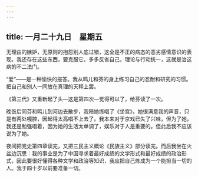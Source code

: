 ```yaml
---
---
---
```

title: 一月二十九日　星期五
---




无理由的嫉妒，无原则的抱怨别人底过错，这全是不正的病态的恶劣感情意识的表现。我还存在这些东西，要克服它。多多反省自己，理论与行动统一，这就是治这病的不二法门。

“爱”——是一种愉快的报答。我从鸣儿和芬的身上练习自己的忍耐和研究的习惯。把自己和别人一同放在真理的天秤上罢。

《第三代》又重新起了头―这是第四次―觉得可以了，给芬读了一次。

晚饭后同芬和鸣儿到河边去散步，我陪她练唱了《坐宫》，她很满意我的声音，只是有两处嘎腔，因起得太高唱不上去了。我本来对于京戏已失了兴味，但为了她，我还是勉强唱着，因为她的生活太单调了，娱乐对于人是重要的。但此后我不应该说为了她。

夜间把党史第四章读完，又把三民主义概论《民族主义》部分读完。而后我坐在火盆边沉思：我的事业是为了中国寻求着最好成绩的文学形式和最好成绩的政治形式，因此要很好懂得各种文学和政治等知识，我应把自己炼成为一个能担当一切的人。我于四十岁以前要准备一切。